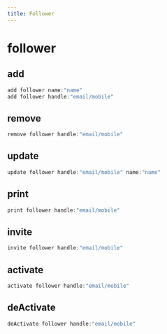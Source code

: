 ```yaml
---
title: Follower
---
```


# follower

## add

```js filename="Terminal" copy
add follower name:"name"
add follower handle:"email/mobile"
```


## remove

```js filename="Terminal" copy
remove follower handle:"email/mobile"
```


## update

```js filename="Terminal" copy
update follower handle:"email/mobile" name:"name"
```


## print

```js filename="Terminal" copy
print follower handle:"email/mobile"
```


## invite

```js filename="Terminal" copy
invite follower handle:"email/mobile"
```


## activate

```js filename="Terminal" copy
activate follower handle:"email/mobile"
```


## deActivate

```js filename="Terminal" copy
deActivate follower handle:"email/mobile"
```


